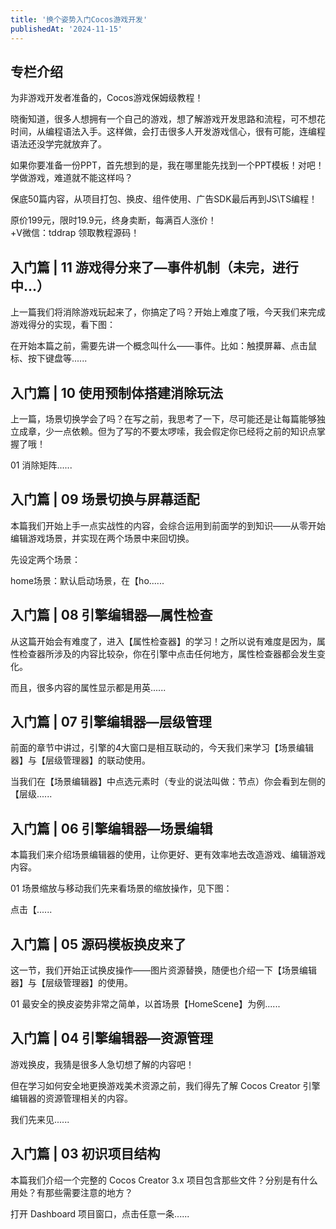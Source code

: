 ```yaml
---
title: '换个姿势入门Cocos游戏开发'
publishedAt: '2024-11-15'
---
```


## 专栏介绍

为非游戏开发者准备的，Cocos游戏保姆级教程！  
  
晓衡知道，很多人想拥有一个自己的游戏，想了解游戏开发思路和流程，可不想花时间，从编程语法入手。这样做，会打击很多人开发游戏信心，很有可能，连编程语法还没学完就放弃了。  
  
如果你要准备一份PPT，首先想到的是，我在哪里能先找到一个PPT模板！对吧！学做游戏，难道就不能这样吗？  
  
保底50篇内容，从项目打包、换皮、组件使用、广告SDK最后再到JS\TS编程！  
  
原价199元，限时19.9元，终身卖断，每满百人涨价！  
+V微信：tddrap 领取教程源码！

## 入门篇 | 11 游戏得分来了—事件机制（未完，进行中...）
上一篇我们将消除游戏玩起来了，你搞定了吗？开始上难度了哦，今天我们来完成游戏得分的实现，看下图：

在开始本篇之前，需要先讲一个概念叫什么——事件。比如：触摸屏幕、点击鼠标、按下键盘等......

## 入门篇 | 10 使用预制体搭建消除玩法
上一篇，场景切换学会了吗？在写之前，我思考了一下，尽可能还是让每篇能够独立成章，少一点依赖。但为了写的不要太啰嗦，我会假定你已经将之前的知识点掌握了哦！

01 消除矩阵......

## 入门篇 | 09 场景切换与屏幕适配
本篇我们开始上手一点实战性的内容，会综合运用到前面学的到知识——从零开始编辑游戏场景，并实现在两个场景中来回切换。

先设定两个场景：

home场景：默认启动场景，在【ho......

## 入门篇 | 08 引擎编辑器—属性检查
从这篇开始会有难度了，进入【属性检查器】的学习！之所以说有难度是因为，属性检查器所涉及的内容比较杂，你在引擎中点击任何地方，属性检查器都会发生变化。

而且，很多内容的属性显示都是用英......

## 入门篇 | 07 引擎编辑器—层级管理
前面的章节中讲过，引擎的4大窗口是相互联动的，今天我们来学习【场景编辑器】与【层级管理器】的联动使用。

当我们在【场景编辑器】中点选元素时（专业的说法叫做：节点）你会看到左侧的【层级......

## 入门篇 | 06 引擎编辑器—场景编辑
本篇我们来介绍场景编辑器的使用，让你更好、更有效率地去改造游戏、编辑游戏内容。

01 场景缩放与移动我们先来看场景的缩放操作，见下图：

点击【......

## 入门篇 | 05 源码模板换皮来了
这一节，我们开始正试换皮操作——图片资源替换，随便也介绍一下【场景编辑器】与【层级管理器】的使用。

01 最安全的换皮姿势非常之简单，以首场景【HomeScene】为例......

## 入门篇 | 04 引擎编辑器—资源管理
游戏换皮，我猜是很多人急切想了解的内容吧！

但在学习如何安全地更换游戏美术资源之前，我们得先了解 Cocos Creator 引擎编辑器的资源管理相关的内容。

我们先来见......

## 入门篇 | 03 初识项目结构
本篇我们介绍一个完整的 Cocos Creator 3.x 项目包含那些文件？分别是有什么用处？有那些需要注意的地方？

打开 Dashboard 项目窗口，点击任意一条......

